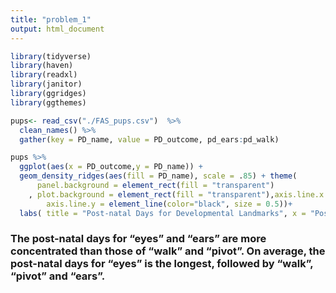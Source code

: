 ```yaml
---
title: "problem_1"
output: html_document
---
```


```r
library(tidyverse)
library(haven)
library(readxl)
library(janitor)
library(ggridges)
library(ggthemes)

```

```r
pups<- read_csv("./FAS_pups.csv")  %>% 
  clean_names() %>%
  gather(key = PD_name, value = PD_outcome, pd_ears:pd_walk)

```

```r
pups %>%
  ggplot(aes(x = PD_outcome,y = PD_name)) +
  geom_density_ridges(aes(fill = PD_name), scale = .85) + theme(
      panel.background = element_rect(fill = "transparent")
    , plot.background = element_rect(fill = "transparent"),axis.line.x = element_line(color="black", size = 0.5),
        axis.line.y = element_line(color="black", size = 0.5))+
  labs( title = "Post-natal Days for Developmental Landmarks", x = "Post-natal Days", y = "Developmental Landmarks" )

```

### The post-natal days for "eyes" and "ears" are more concentrated than those of "walk" and "pivot". On average, the post-natal days for "eyes" is the longest, followed by "walk", "pivot" and "ears".
